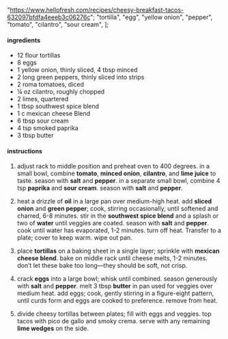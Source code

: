   "https://www.hellofresh.com/recipes/cheesy-breakfast-tacos-632097bfdfa4eeeb3c06276c";
  "tortilla",
  "egg",
  "yellow onion",
  "pepper",
  "tomato",
  "cilantro",
  "sour cream",
];

#### ingredients

- 12 flour tortillas
- 8 eggs
- 1 yellow onion, thinly sliced, 4 tbsp minced
- 2 long green peppers, thinly sliced into strips
- 2 roma tomatoes, diced
- ¼ oz cilantro, roughly chopped
- 2 limes, quartered
- 1 tbsp southwest spice blend
- 1 c mexican cheese Blend
- 6 tbsp sour cream
- 4 tsp smoked paprika
- 3 tbsp butter

#### instructions

1. adjust rack to middle position and preheat oven to 400 degrees. in a small bowl, combine **tomato**, **minced onion**, **cilantro**, and **lime juice** to taste. season with **salt** and **pepper**. in a separate small bowl, combine 4 tsp **paprika** and **sour cream**. season with **salt** and **pepper**.

2. heat a drizzle of **oil** in a large pan over medium-high heat. add **sliced onion** and **green pepper**; cook, stirring occasionally, until softened and charred, 6-8 minutes. stir in the **southwest spice blend** and a splash or two of **water** until veggies are coated. season with **salt** and **pepper**. cook until water has evaporated, 1-2 minutes. turn off heat. Transfer to a plate; cover to keep warm. wipe out pan.

3. place **tortillas** on a baking sheet in a single layer; sprinkle with **mexican cheese blend**. bake on middle rack until cheese melts, 1-2 minutes. don’t let these bake too long—they should be soft, not crisp.

4. crack **eggs** into a large bowl; whisk until combined. season generously with **salt** and **pepper**. melt 3 tbsp **butter** in pan used for veggies over medium heat. add eggs; cook, gently stirring in a figure-eight pattern, until curds form and eggs are cooked to preference. remove from heat.

5. divide cheesy tortillas between plates; fill with eggs and veggies. top tacos with pico de gallo and smoky crema. serve with any remaining **lime wedges** on the side.

